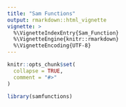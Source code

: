 ```yaml
---
title: "Sam Functions"
output: rmarkdown::html_vignette
vignette: >
  %\VignetteIndexEntry{Sam_Function}
  %\VignetteEngine{knitr::rmarkdown}
  %\VignetteEncoding{UTF-8}
---
```


```r
knitr::opts_chunk$set(
  collapse = TRUE,
  comment = "#>"
)
```

```r
library(samfunctions)
```
